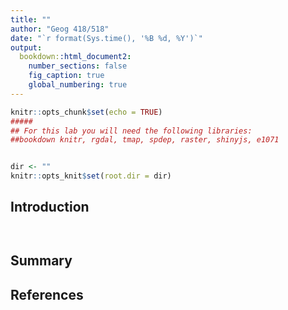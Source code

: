 ```yaml
---
title: ""
author: "Geog 418/518"
date: "`r format(Sys.time(), '%B %d, %Y')`"
output: 
  bookdown::html_document2:
    number_sections: false
    fig_caption: true
    global_numbering: true 
---
```


```r
knitr::opts_chunk$set(echo = TRUE)
#####
## For this lab you will need the following libraries: 
##bookdown knitr, rgdal, tmap, spdep, raster, shinyjs, e1071


dir <- ""
knitr::opts_knit$set(root.dir = dir)
```

## Introduction



```r


```



```r

```





## Summary



## References

